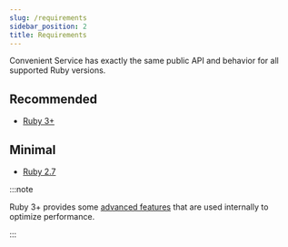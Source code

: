 ```yaml
---
slug: /requirements
sidebar_position: 2
title: Requirements
---
```


Convenient Service has exactly the same public API and behavior for all supported Ruby versions.

## Recommended

- [Ruby 3+](https://ruby-lang.org/en/documentation/installation/#asdf-vm)

## Minimal

- [Ruby 2.7](https://ruby-lang.org/en/documentation/installation/#asdf-vm)

:::note

Ruby 3+ provides some [advanced features](https://rubyreferences.github.io/rubychanges/3.0.html) that are used internally to optimize performance.

:::
